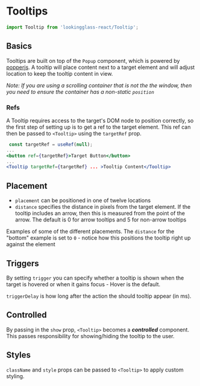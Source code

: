 
<Meta title="Components/Tooltip" component={Tooltip} argTypes={stories.argTypes} />

# Tooltips

<Description of={Tooltip} />

```js
import Tooltip from 'lookingglass-react/Tooltip';
```

<Canvas>
    <Story story={stories.AllProps} name="All Props" />
</Canvas>

<ArgsTable story="All Props" />

## Basics

Tooltips are built on top of the `Popup` component, which is powered by [popperjs](https://popper.js.org/).
A tooltip will place content next to a target element and will adjust location to keep the tooltip content in view.

<Canvas>
    <Story story={stories.Scrolling} />
</Canvas>

_Note: If you are using a scrolling container that is not the the window, then you need to ensure the
container has a non-static `position`_

### Refs

A Tooltip requires access to the target's DOM node to position correctly, so the first step of setting up is to get a ref to the target element. This ref can then be passed to `<Tooltip>` using the `targetRef` prop.

```jsx
 const targetRef = useRef(null);
...
<button ref={targetRef}>Target Button</button>
...
<Tooltip targetRef={targetRef} ... >Tooltip Content</Tooltip>
```

## Placement

-   `placement` can be positioned in one of twelve locations
-   `distance` specifies the distance in pixels from the target element. If the tooltip includes an arrow, then this is measured from the point of the arrow.
    The default is 0 for arrow tooltips and 5 for non-arrow tooltips

Examples of some of the different placements. The `distance` for the "bottom" example is set to `0` - notice how this positions the tooltip right up against the element

<Canvas>
    <Story story={stories.Placements} />
</Canvas>

## Triggers

By setting `trigger` you can specify whether a tooltip is shown when the target is hovered or when it gains focus - Hover is the default.

`triggerDelay` is how long after the action the should tooltip appear (in ms).

<Canvas>
    <Story story={stories.Triggers} />
</Canvas>

## Controlled

By passing in the `show` prop, `<Tooltip>` becomes a **_controlled_** component. This passes responsibility for showing/hiding the tooltip to the user.

<Canvas>
    <Story story={stories.Controlled} />
</Canvas>

## Styles

`className` and `style` props can be passed to `<Tooltip>` to apply custom styling.

<Canvas>
    <Story story={stories.Styled} />
</Canvas>
